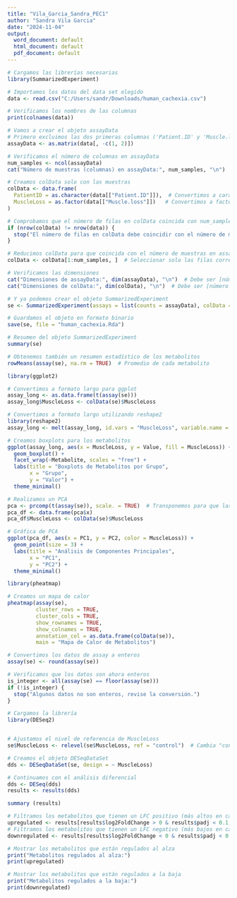 ---
title: "Vila_Garcia_Sandra_PEC1"
author: "Sandra Vila Garcia"
date: "2024-11-04"
output:
  word_document: default
  html_document: default
  pdf_document: default
---


```{r}
# Cargamos las librerías necesarias
library(SummarizedExperiment)

# Importamos los datos del data set elegido
data <- read.csv("C:/Users/sandr/Downloads/human_cachexia.csv")

# Verificamos los nombres de las columnas
print(colnames(data))

# Vamos a crear el objeto assayData
# Primero excluimos las dos primeras columnas ('Patient.ID' y 'Muscle.loss') y lo convertimos a matriz
assayData <- as.matrix(data[, -c(1, 2)])  

# Verificamos el número de columnas en assayData
num_samples <- ncol(assayData)
cat("Número de muestras (columnas) en assayData:", num_samples, "\n")

# Creamos colData solo con las muestras
colData <- data.frame(
  PatientID = as.character(data[["Patient.ID"]]),  # Convertimos a carácter
  MuscleLoss = as.factor(data[["Muscle.loss"]])   # Convertimos a factor
)

# Comprobamos que el número de filas en colData coincida con num_samples
if (nrow(colData) != nrow(data)) {
  stop("El número de filas en colData debe coincidir con el número de muestras en assayData.")
}

# Reducimos colData para que coincida con el número de muestras en assayData
colData <- colData[1:num_samples, ]  # Seleccionar solo las filas correspondientes a las muestras

# Verificamos las dimensiones
cat("Dimensiones de assayData:", dim(assayData), "\n")  # Debe ser [número de metabolitos] x [número de muestras]
cat("Dimensiones de colData:", dim(colData), "\n")  # Debe ser [número de muestras] x 2

# Y ya podemos crear el objeto SummarizedExperiment
se <- SummarizedExperiment(assays = list(counts = assayData), colData = colData)

# Guardamos el objeto en formato binario
save(se, file = "human_cachexia.Rda")


```
```{r}
# Resumen del objeto SummarizedExperiment
summary(se)

# Obtenemos también un resumen estadístico de los metabolitos
rowMeans(assay(se), na.rm = TRUE)  # Promedio de cada metabolito

```

```{r}
library(ggplot2)

# Convertimos a formato largo para ggplot
assay_long <- as.data.frame(t(assay(se)))
assay_long$MuscleLoss <- colData(se)$MuscleLoss

# Convertimos a formato largo utilizando reshape2
library(reshape2)
assay_long <- melt(assay_long, id.vars = "MuscleLoss", variable.name = "Metabolite", value.name = "Value")

# Creamos boxplots para los metabolitos
ggplot(assay_long, aes(x = MuscleLoss, y = Value, fill = MuscleLoss)) +
  geom_boxplot() +
  facet_wrap(~Metabolite, scales = "free") +
  labs(title = "Boxplots de Metabolitos por Grupo",
       x = "Grupo",
       y = "Valor") +
  theme_minimal()

```
```{r}
# Realizamos un PCA
pca <- prcomp(t(assay(se)), scale. = TRUE)  # Transponemos para que las muestras estén en filas
pca_df <- data.frame(pca$x)
pca_df$MuscleLoss <- colData(se)$MuscleLoss

# Gráfica de PCA
ggplot(pca_df, aes(x = PC1, y = PC2, color = MuscleLoss)) +
  geom_point(size = 3) +
  labs(title = "Análisis de Componentes Principales",
       x = "PC1",
       y = "PC2") +
  theme_minimal()

```

```{r}
library(pheatmap)

# Creamos un mapa de calor
pheatmap(assay(se), 
         cluster_rows = TRUE, 
         cluster_cols = TRUE, 
         show_rownames = TRUE,
         show_colnames = TRUE,
         annotation_col = as.data.frame(colData(se)),
         main = "Mapa de Calor de Metabolitos")

```



```{r}
# Convertimos los datos de assay a enteros
assay(se) <- round(assay(se))

# Verificamos que los datos son ahora enteros
is_integer <- all(assay(se) == floor(assay(se)))
if (!is_integer) {
  stop("Algunos datos no son enteros, revise la conversión.")
}

```

```{r}
# Cargamos la librería
library(DESeq2)


# Ajustamos el nivel de referencia de MuscleLoss
se$MuscleLoss <- relevel(se$MuscleLoss, ref = "control")  # Cambia "control" por el nivel que desees usar como referencia

# Creamos el objeto DESeqDataSet
dds <- DESeqDataSet(se, design = ~ MuscleLoss)

# Continuamos con el análisis diferencial
dds <- DESeq(dds)
results <- results(dds)

summary (results)

```

```{r}
# Filtramos los metabolitos que tienen un LFC positivo (más altos en cachexic que en control)
upregulated <- results[results$log2FoldChange > 0 & results$padj < 0.1, ]
# Filtramos los metabolitos que tienen un LFC negativo (más bajos en cachexic que en control)
downregulated <- results[results$log2FoldChange < 0 & results$padj < 0.1, ]

```

```{r}
# Mostrar los metabolitos que están regulados al alza
print("Metabolitos regulados al alza:")
print(upregulated)

# Mostrar los metabolitos que están regulados a la baja
print("Metabolitos regulados a la baja:")
print(downregulated)

```




